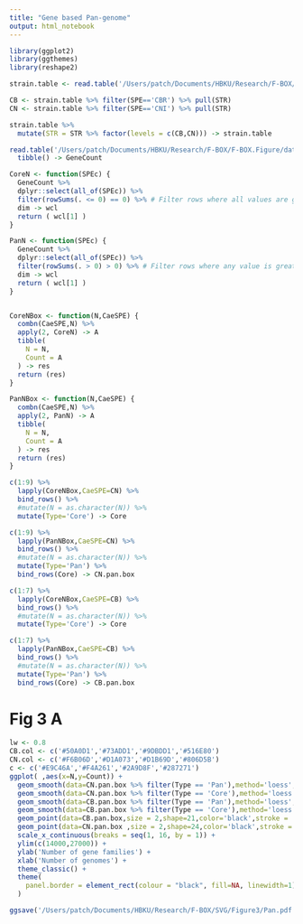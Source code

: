 ```yaml
---
title: "Gene based Pan-genome"
output: html_notebook
---
```



```r
library(ggplot2)
library(ggthemes)
library(reshape2)
```

```r
strain.table <- read.table('/Users/patch/Documents/HBKU/Research/F-BOX/F-BOX.Figure/data/strain.txt',header = T) %>% tibble()

CB <- strain.table %>% filter(SPE=='CBR') %>% pull(STR)
CN <- strain.table %>% filter(SPE=='CNI') %>% pull(STR)

strain.table %>%
  mutate(STR = STR %>% factor(levels = c(CB,CN))) -> strain.table
```


```r
read.table('/Users/patch/Documents/HBKU/Research/F-BOX/F-BOX.Figure/data/Orthogroups.GeneCount.tsv',header = T) %>% 
  tibble() -> GeneCount
```



```r

CoreN <- function(SPEc) { 
  GeneCount %>%
  dplyr::select(all_of(SPEc)) %>%
  filter(rowSums(. <= 0) == 0) %>% # Filter rows where all values are greater than 0
  dim -> wcl
  return ( wcl[1] )
}

PanN <- function(SPEc) { 
  GeneCount %>%
  dplyr::select(all_of(SPEc)) %>%
  filter(rowSums(. > 0) > 0) %>% # Filter rows where any value is greater than 0
  dim -> wcl
  return ( wcl[1] )
}


CoreNBox <- function(N,CaeSPE) {
  combn(CaeSPE,N) %>% 
  apply(2, CoreN) -> A
  tibble(
    N = N,
    Count = A
  ) -> res
  return (res)
}

PanNBox <- function(N,CaeSPE) {
  combn(CaeSPE,N) %>% 
  apply(2, PanN) -> A
  tibble(
    N = N,
    Count = A
  ) -> res
  return (res)
}
```



```r

c(1:9) %>% 
  lapply(CoreNBox,CaeSPE=CN) %>% 
  bind_rows() %>%
  #mutate(N = as.character(N)) %>%
  mutate(Type='Core') -> Core

c(1:9) %>% 
  lapply(PanNBox,CaeSPE=CN) %>% 
  bind_rows() %>%
  #mutate(N = as.character(N)) %>%
  mutate(Type='Pan') %>%
  bind_rows(Core) -> CN.pan.box

c(1:7) %>% 
  lapply(CoreNBox,CaeSPE=CB) %>% 
  bind_rows() %>%
  #mutate(N = as.character(N)) %>%
  mutate(Type='Core') -> Core

c(1:7) %>% 
  lapply(PanNBox,CaeSPE=CB) %>% 
  bind_rows() %>%
  #mutate(N = as.character(N)) %>%
  mutate(Type='Pan') %>%
  bind_rows(Core) -> CB.pan.box
```


# Fig 3 A
```r
lw <- 0.8
CB.col <- c('#50A0D1','#73ADD1','#9DBDD1','#516E80')
CN.col <- c('#F6B06D','#D1A073','#D1B69D','#806D5B')
c <- c('#E9C46A','#F4A261','#2A9D8F','#287271')
ggplot( ,aes(x=N,y=Count)) +
  geom_smooth(data=CN.pan.box %>% filter(Type == 'Pan'),method='loess',formula = 'y ~ x',se=F,color='red',linewidth=lw) +
  geom_smooth(data=CN.pan.box %>% filter(Type == 'Core'),method='loess',formula = 'y ~ x',se=F,color='black',linewidth=lw) + 
  geom_smooth(data=CB.pan.box %>% filter(Type == 'Pan'),method='loess',formula = 'y ~ x',se=F,color='red',linewidth=lw) +
  geom_smooth(data=CB.pan.box %>% filter(Type == 'Core'),method='loess',formula = 'y ~ x',se=F,color='black',linewidth=lw) +
  geom_point(data=CB.pan.box,size = 2,shape=21,color='black',stroke = .3,fill = '#50A0D1') +
  geom_point(data=CN.pan.box ,size = 2,shape=24,color='black',stroke = .3,fill='#F6B06D') + 
  scale_x_continuous(breaks = seq(1, 16, by = 1)) +
  ylim(c(14000,27000)) +
  ylab('Number of gene families') +
  xlab('Number of genomes') +
  theme_classic() +
  theme(
    panel.border = element_rect(colour = "black", fill=NA, linewidth=1)
  )
```


```r
ggsave('/Users/patch/Documents/HBKU/Research/F-BOX/SVG/Figure3/Pan.pdf',width = 3,height = 3)
```












